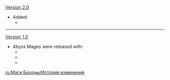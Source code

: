 {{Change History/Header}}
[[Version 2.0]]
* Added:
** {{Enemy|Electro Abyss Mage}}
----
[[Version 1.0]]
* Abyss Mages were released with:
** {{Enemy|Pyro Abyss Mage}}
** {{Enemy|Hydro Abyss Mage}}
** {{Enemy|Cryo Abyss Mage}}
<noinclude>


[[ru:Маги Бездны/История изменений]]
</noinclude>